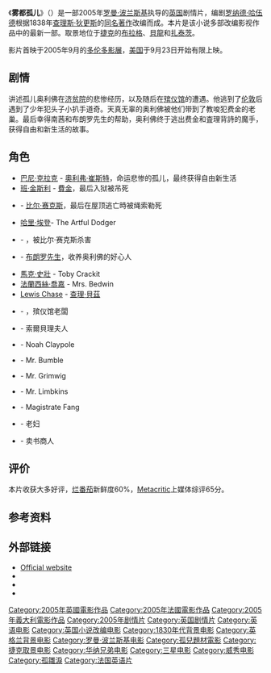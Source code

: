 {{note TA
|T=zh-hk:孤雛淚; zh-cn:雾都孤儿; 
|G1=Movie
|G2=Show
|1=zh-hk:孤雛淚; zh-cn:雾都孤儿; }}
{{Infobox film
| name = 孤雛淚
| original_name = {{lang|en|''Oliver Twist''}}
| image = Oliver Twist (2005 film) poster.jpg
| image_size = 215px
| alt = 
| caption = 原始海报
| director = [[罗曼·波兰斯基|罗曼·波兰斯基]]
| producer = Roman Polanski<br />Robert Benmussa<br />{{tsl|en|Alain Sarde||Alain Sarde}}
| screenplay = [[罗纳德·哈伍德|罗纳德·哈伍德]]
| based on = {{based on|[[雾都孤儿|雾都孤儿]]|[[查爾斯·狄更斯|查爾斯·狄更斯]]}}
| starring = [[班·金斯利|班·金斯利]]<br />{{tsl|en|Jamie Foreman||Jamie Foreman}}<br />[[巴尼·克拉克|巴尼·克拉克]]<br />[[哈里·埃登|哈里·埃登]]<br />{{le|萊安娜·羅維|Leanne Rowe}}<br />{{tsl|en|Edward Hardwicke||Edward Hardwicke}}<br />[[馬克·史壯|馬克·史壯]]
| music = {{tsl|en|Rachel Portman||Rachel Portman}}
| cinematography = {{tsl|en|Paweł Edelman||Paweł Edelman}}
| editing = {{tsl|en|Hervé de Luze||Hervé de Luze}}
| distributor = [[三星影业|三星影业]]<br />[[华纳兄弟|华纳兄弟]]/[[百代電影公司|百代電影公司]]
| released = 2005年9月11日（[[2005年多伦多影展|TIFF]]）<br>2005年9月23日（美国）<br>2005年10月7日（英国）
| runtime = 130 分钟<!--Theatrical runtime: 130:06--><ref>{{cite web|title=''OLIVER TWIST'' (PG)|url=http://www.bbfc.co.uk/releases/oliver-twist-1|work=[[英國電影分級委員會|英國電影分級委員會]]|date=2005-08-03|accessdate=2012-12-17}}</ref>
| country = [[英国|英国]]<br />[[捷克|捷克]]<br />[[法国|法国]]<br />[[意大利|意大利]]
| language = 英语
| budget = $6000万<ref name=Mojo>[http://www.boxofficemojo.com/movies/?id=olivertwist.htm BoxOfficeMojo.com]</ref>
| gross = USD$42,580,321<ref name=Mojo />
}}
《'''雾都孤儿'''》（{{lang-en|''Oliver Twist''}}）是一部2005年[[罗曼·波兰斯基|罗曼·波兰斯基]]执导的[[英国|英国]]剧情片，编剧[[罗纳德·哈伍德|罗纳德·哈伍德]]根据1838年[[查理斯·狄更斯|查理斯·狄更斯]]的[[雾都孤儿|同名著作]]改编而成。本片是该小说多部改编影视作品中的最新一部。取景地位于[[捷克|捷克]]的[[布拉格|布拉格]]、[[貝龍|貝龍]]和[[扎泰茨|扎泰茨]]。

影片首映于2005年9月的[[多伦多影展|多伦多影展]]，[[美国|美国]]于9月23日开始有限上映。

==剧情==
讲述孤儿奥利佛在[[济贫院|济贫院]]的悲惨经历，以及随后在[[殡仪馆|殡仪馆]]的遭遇。他逃到了[[伦敦|伦敦]]后遇到了少年犯头子小扒手道奇。天真无辜的奥利佛被他们带到了教唆犯费金的老巢。最后幸得南茜和布朗罗先生的帮助，奥利佛终于逃出费金和査理背詩的魔手，获得自由和新生活的故事。

==角色==
* [[巴尼·克拉克|巴尼·克拉克]] - [[奧利弗·崔斯特|奧利弗·崔斯特]]，命运悲惨的孤儿，最终获得自由新生活
* [[班·金斯利|班·金斯利]] - [[費金|費金]]，最后入狱被吊死
* {{le|傑米·福曼|Jamie Foreman}} - [[比尔·赛克斯|比尔·赛克斯]]，最后在屋顶逃亡時被绳索勒死
* [[哈里·埃登|哈里·埃登]]- The Artful Dodger
* {{le|萊安娜·羅維|Leanne Rowe}} - {{le|南茜 (孤雛淚)|Nancy (Oliver Twist)|南茜}}，被比尔·赛克斯杀害
* {{tsl|en|Edward Hardwicke||Edward Hardwicke}} - [[布朗罗先生|布朗罗先生]]，收养奥利佛的好心人
* [[馬克·史壯|馬克·史壯]] - Toby Crackit
* [[法蘭西絲·喬嘉|法蘭西絲·喬嘉]] - Mrs. Bedwin
* [[Lewis_Chase|Lewis Chase]] - [[查理·貝茲|查理·貝茲]]
* {{tsl|en|Michael Heath||Michael Heath}} - {{le|索爾貝理先生|Mr. Sowerberry}}，殡仪馆老闆
* {{tsl|en|Gillian Hanna||Gillian Hanna}} - 索爾貝理夫人
* {{tsl|en|Chris Overton||Chris Overton}} - Noah Claypole
* {{tsl|en|Jeremy Swift||Jeremy Swift}} - Mr. Bumble
* {{tsl|en|Paul Brooke||Paul Brooke}} - Mr. Grimwig
* {{tsl|en|Ian McNeice||Ian McNeice}} - Mr. Limbkins
* {{tsl|en|Alun Armstrong||Alun Armstrong}} - Magistrate Fang
* {{tsl|en|Liz Smith||Liz Smith}} - 老妇
* {{tsl|en|Patrick Godfrey||Patrick Godfrey}} - 卖书商人

== 评价 ==
本片收获大多好评，[[烂番茄|烂番茄]]新鲜度60%，[[Metacritic|Metacritic]]上媒体综评65分。

==参考资料==
{{Reflist}}

==外部链接==
* [https://web.archive.org/web/20050924083433/http://sonypictures.com/movies/olivertwist/ Official website]
* {{IMDb title|id=0380599|title=Oliver Twist}}
* {{rotten-tomatoes|id=10005499-oliver_twist|title=Oliver Twist}}
* {{metacritic film|id=oliver-twist|title=Oliver Twist}}

{{Roman Polanski}}
{{Authority control}}
{{DEFAULTSORT:Oliver Twist}}
[[Category:2005年英國電影作品|Category:2005年英國電影作品]]
[[Category:2005年法國電影作品|Category:2005年法國電影作品]]
[[Category:2005年義大利電影作品|Category:2005年義大利電影作品]]
[[Category:2005年剧情片|Category:2005年剧情片]]
[[Category:英国剧情片|Category:英国剧情片]]
[[Category:英语电影|Category:英语电影]]
[[Category:英国小说改编电影|Category:英国小说改编电影]]
[[Category:1830年代背景电影|Category:1830年代背景电影]]
[[Category:英格兰背景电影|Category:英格兰背景电影]]
[[Category:罗曼·波兰斯基电影|Category:罗曼·波兰斯基电影]]
[[Category:孤兒題材電影|Category:孤兒題材電影]]
[[Category:捷克取景电影|Category:捷克取景电影]]
[[Category:华纳兄弟电影|Category:华纳兄弟电影]]
[[Category:三星电影|Category:三星电影]]
[[Category:威秀电影|Category:威秀电影]]
[[Category:孤雛淚|Category:孤雛淚]]
[[Category:法国英语片|Category:法国英语片]]
